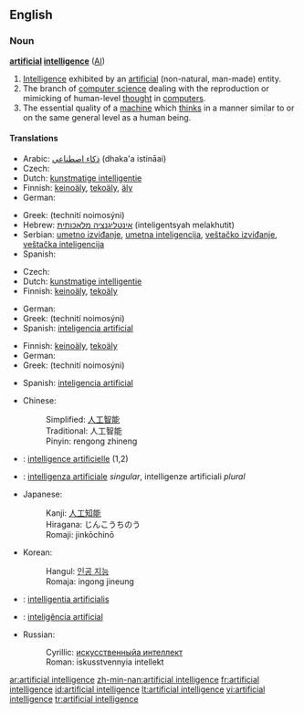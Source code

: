 ==English==

===Noun===
{{wikipedia}}
'''[[artificial]] [[intelligence]]''' ([[AI]])

# [[intelligence|Intelligence]] exhibited by an [[artificial]] (non-natural, man-made) entity.
# The branch of [[computer science]] dealing with the reproduction or mimicking of human-level [[thought]] in [[computer]]s.
# The essential quality of a [[machine]] which [[think]]s in a manner similar to or on the same general level as a human being.

====Translations====
{{trans-top|intelligence exhibited by an artificial entity}}
* Arabic: [[ذكاء اصطناعي]] (dhaka'a istināai) {{m}}
* Czech: {{t-|cs|umělá inteligence|f}}
* Dutch: [[kunstmatige intelligentie]] {{f}}
* Finnish: [[keinoäly]], [[tekoäly]], [[äly]]
* German: {{t-|de|künstliche Intelligenz}}
{{trans-mid}}
* Greek: {{t+|el|τεχνητή νοημοσύνη|f|sc=Grek}} (technití noimosýni)
* Hebrew: [[אינטליגנציה מלאכותית]] (inteligentsyah melakhutit) {{f}}
* Serbian: [[umetno izviđanje]], [[umetna inteligencija]], [[veštačko izviđanje]], [[veštačka inteligencija]]
* Spanish: {{t+|es|inteligencia artificial}}
{{trans-bottom}}

{{trans-top|branch of computer science}}
* Czech: {{t-|cs|umělá inteligence|f}}
* Dutch: [[kunstmatige intelligentie]] {{f}}
* Finnish: [[keinoäly]], [[tekoäly]]
{{trans-mid}}
* German: {{t-|de|künstliche Intelligenz}}
* Greek: {{t+|el|τεχνητή νοημοσύνη|f|sc=Grek}} (technití noimosýni)
* Spanish: [[inteligencia artificial]]
{{trans-bottom}}

{{trans-top|quality of a machine}}
* Finnish: [[keinoäly]], [[tekoäly]]
* German: {{t-|de|künstliche Intelligenz}}
* Greek: {{t+|el|τεχνητή νοημοσύνη|f|sc=Grek}} (technití noimosýni)
{{trans-mid}}
* Spanish: [[inteligencia artificial]]
{{trans-bottom}}

{{checktrans}}
{{trans-top|translations to be checked}}
*Chinese:
*:Simplified: [[人工智能]]
*:Traditional: 人工智能
*:Pinyin: rengong zhineng
*{{ttbc|French}}: [[intelligence artificielle]] {{f}} (1,2)
*{{ttbc|Italian}}: [[intelligenza artificiale]] ''singular'', intelligenze artificiali ''plural''
{{trans-mid}}
*Japanese:
*:Kanji: [[人工知能]]
*:Hiragana: じんこうちのう
*:Romaji: jinkōchinō
*Korean:
*:Hangul: [[인공 지능]]
*:Romaja: ingong jineung
*{{ttbc|Latin}}: [[intelligentia artificialis]] {{f}}
*{{ttbc|Portugal}}: [[inteligência artificial]]
*Russian:
*:Cyrillic: [[искусственныйа интеллект]]
*:Roman: iskusstvennyia intellekt
{{trans-bottom}}

[[ar:artificial intelligence]]
[[zh-min-nan:artificial intelligence]]
[[fr:artificial intelligence]]
[[id:artificial intelligence]]
[[lt:artificial intelligence]]
[[vi:artificial intelligence]]
[[tr:artificial intelligence]]